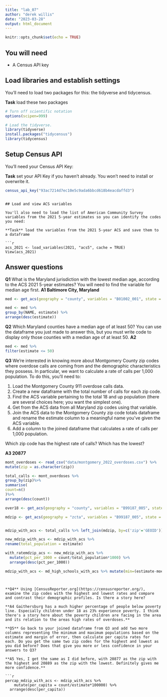 ```yaml
---
title: "lab_07"
author: "derek willis"
date: "2023-03-28"
output: html_document
---
```


```r
knitr::opts_chunk$set(echo = TRUE)
```

## You will need

-   A Census API key

## Load libraries and establish settings

You'll need to load two packages for this: the tidyverse and tidycensus.

**Task** load these two packages

```r
# Turn off scientific notation
options(scipen=999)

# Load the tidyverse.
library(tidyverse)
install.packages("tidycensus")
library(tidycensus)
```

## Setup Census API

You'll need your Census API Key:

**Task** set your API Key if you haven't already. You won't need to install or overwrite it.

```r

census_api_key("93ac7214d7ec10e5c9ada6bbcd618b4eacdaffd3")
```
```

## Load and view ACS variables

You'll also need to load the list of American Community Survey variables from the 2021 5-year estimates so you can identify the codes you need:

**Task** load the variables from the 2021 5-year ACS and save them to a dataframe

```r
acs_2021 <- load_variables(2021, "acs5", cache = TRUE)
View(acs_2021)
```

## Answer questions

**Q1** What is the Maryland jurisdiction with the lowest median age, according to the ACS 2021 5-year estimates? You will need to find the variable for median age first. 
**A1 Baltimore City, Maryland** 

```r
med <- get_acs(geography = "county", variables = "B01002_001", state = "Maryland", year = 2021)

med <- med %>%
group_by(NAME, estimate) %>%
arrange(desc(estimate))
```


**Q2** Which Maryland counties have a median age of at least 50? You can use the dataframe you just made to answer this, but you must write code to display only those counties with a median age of at least 50. 
**A2** 

```r
med <- med %>%
filter(estimate <= 50)
```

**Q3** We're interested in knowing more about Montgomery County zip codes where overdose calls are coming from and the demographic characteristics they possess. In particular, we want to calculate a rate of calls per 1,000 population. To do this, you'll need to:

1. Load the Montgomery County 911 overdose calls data.
2. Create a new dataframe with the total number of calls for each zip code.
2. Find the ACS variable pertaining to the total 18 and up population (there are several choices here; you want the simplest one).
3. Get from the ACS data from all Maryland zip codes using that variable.
4. Join the ACS data to the Montgomery County zip code totals dataframe and rename the estimate column to a meaningful name you've given the ACS variable.
5. Add a column to the joined dataframe that calculates a rate of calls per 1,000 population.

Which zip code has the highest rate of calls? Which has the lowest?

**A3 20877** 

```r

mont_overdoses <- read_csv("data/montgomery_2022_overdoses.csv") %>%
mutate(zip = as.character(zip))

total_calls <- mont_overdoses %>%
group_by(zip)%>%
summarise(
count=n()
)%>%
arrange(desc(count))

over18 <- get_acs(geography = "county", variables = "B99187_005", state = "Maryland", year = 2021)

mdzip <- get_acs(geography = "zcta", variables = "B99187_005", state = "MD", year = 2019)


mdzip_with_acs <- total_calls %>% left_join(mdzip, by=c('zip'='GEOID')) %>%

new_mdzip_with_acs <- mdzip_with_acs %>%
rename(total_population = estimate)

with_ratemdzip_acs <- new_mdzip_with_acs %>%
  mutate(pct_per_1000 = count/total_population*1000) %>%
  arrange(desc(pct_per_1000))

mdzip_with_acs <- md_high_schools_with_acs %>% mutate(min=(estimate-moe), max=(estimate+moe)) %>% drop_na()



```
```

**Q4** Using [CensusReporter.org](https://censusreporter.org/), examine the zip codes with the highest and lowest rates and compare and contrast their demographic profiles. Is there a story here?

**A4 Gaithersburg has a much higher percentage of people below poverty line. Especially children under 18 as 23% experience poverty. I think there's a story here about the poverty children are facing in the area and its relation to the areas high rates of overdoses.** 

**Q5** Go back to your joined dataframe from Q3 and add two more columns representing the minimum and maximum populations based on the estimate and margin of error, then calculate per capita rates for each. Do you get the same two zip codes for the highest and lowest as you did before? Does that give you more or less confidence in your answers to Q3?

**A5 Yes, I get the same as I did before, with 20877 as the zip with the highest and 20889 as the zip with the lowest. Definitely gives me more confidence.** 

```r
percap_mdzip_with_acs <- mdzip_with_acs %>%
    mutate(per_capita = count/estimate*100000) %>%
  arrange(desc(per_capita))
  

```


